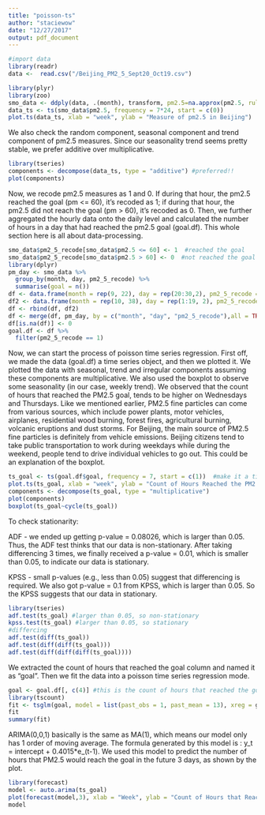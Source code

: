 ```yaml
---
title: "poisson-ts"
author: "staciewow"
date: "12/27/2017"
output: pdf_document
---
```


```r
#import data
library(readr)
data <-  read.csv("/Beijing_PM2_5_Sept20_Oct19.csv")

library(plyr)
library(zoo)
smo_data <- ddply(data, .(month), transform, pm2.5=na.approx(pm2.5, rule=2))
data_ts <- ts(smo_data$pm2.5, frequency = 7*24, start = c(0))
plot.ts(data_ts, xlab = "week", ylab = "Measure of pm2.5 in Beijing")
```

We also check the random component, seasonal component and trend component of pm2.5 measures. Since our seasonality trend seems pretty stable, we prefer additive over multiplicative.  

```r
library(tseries)
components <- decompose(data_ts, type = "additive") #preferred!!
plot(components)
```

Now, we recode pm2.5 measures as 1 and 0. If during that hour, the pm2.5 reached the goal (pm <= 60), it's recoded as 1; if during that hour, the pm2.5 did not reach the goal (pm > 60), it's recoded as 0. Then, we further aggregated the hourly data onto the daily level and calculated the number of hours in a day that had reached the pm2.5 goal (goal.df). This whole section here is all about data-processing.

```r
smo_data$pm2_5_recode[smo_data$pm2.5 <= 60] <- 1  #reached the goal
smo_data$pm2_5_recode[smo_data$pm2.5 > 60] <- 0  #not reached the goal
library(dplyr)
pm_day <- smo_data %>% 
  group_by(month, day, pm2_5_recode) %>%
  summarise(goal = n())
df <- data.frame(month = rep(9, 22), day = rep(20:30,2), pm2_5_recode = rep(0:1,11))
df2 <- data.frame(month = rep(10, 38), day = rep(1:19, 2), pm2_5_recode = rep(0:1,19))
df <- rbind(df, df2)
df <- merge(df, pm_day, by = c("month", "day", "pm2_5_recode"),all = TRUE)
df[is.na(df)] <- 0
goal.df <- df %>%
  filter(pm2_5_recode == 1)
```

Now, we can start the process of poisson time series regression. 
First off, we made the data (goal.df) a time series object, and then we plotted it. We plotted the data with seasonal, trend and irregular components assuming these components are multiplicative. We also used the boxplot to observe some seasonality (in our case, weekly trend). We observed that the count of hours that reached the PM2.5 goal, tends to be higher on Wednesdays and Thursdays. Like we mentioned earlier, PM2.5 fine particles can come from various sources, which include power plants, motor vehicles, airplanes, residential wood burning, forest fires, agricultural burning, volcanic eruptions and dust storms. For Beijing, the main source of PM2.5 fine particles is definitely from vehicle emissions. Beijing citizens tend to take public transportation to work during weekdays while during the weekend, people tend to drive individual vehicles to go out. This could be an explanation of the boxplot.

```r
ts_goal <- ts(goal.df$goal, frequency = 7, start = c(1))  #make it a time-series object
plot.ts(ts_goal, xlab = "week", ylab = "Count of Hours Reached the PM2.5 Goal Per Day")
components <- decompose(ts_goal, type = "multiplicative")
plot(components)
boxplot(ts_goal~cycle(ts_goal)) 
```


To check stationarity:

ADF - we ended up getting p-value = 0.08026, which is larger than 0.05. Thus, the ADF test thinks that our data is non-stationary. After taking differencing 3 times, we finally received a p-value = 0.01, which is smaller than 0.05, to indicate our data is stationary. 

KPSS - small p-values (e.g., less than 0.05) suggest that differencing is required. We also got p-value = 0.1 from KPSS, which is  larger than 0.05. So the KPSS suggests that our data in stationary.

```r
library(tseries)
adf.test(ts_goal) #larger than 0.05, so non-stationary
kpss.test(ts_goal) #larger than 0.05, so stationary
#differcing
adf.test(diff(ts_goal))
adf.test(diff(diff(ts_goal)))
adf.test(diff(diff(diff(ts_goal))))
```

We extracted the count of hours that reached the goal column and named it as "goal". Then we fit the data into a poisson time series regression mode. 
```r
goal <- goal.df[, c(4)] #this is the count of hours that reached the goal column
library(tscount)
fit <- tsglm(goal, model = list(past_obs = 1, past_mean = 13), xreg = goal, distr = c("poisson"))
fit
summary(fit)
```

ARIMA(0,0,1) basically is the same as MA(1), which means our model only has 1 order of moving average. 
The formula generated by this model is : y_t = intercept + 0.4015*e_(t-1). 
We used this model to predict the number of hours that PM2.5 would reach the goal in the future 3 days, as shown by the plot.

```r
library(forecast)
model <- auto.arima(ts_goal)
plot(forecast(model,3), xlab = "Week", ylab = "Count of Hours that Reached the Goal")
model
```

